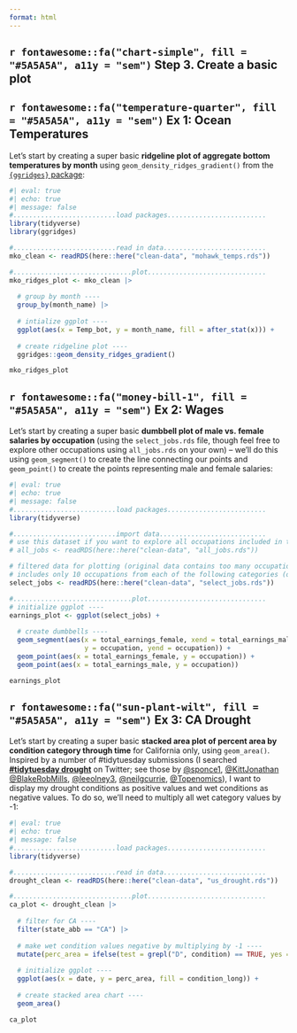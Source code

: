 ```yaml
---
format: html
---
```


## `r fontawesome::fa("chart-simple", fill = "#5A5A5A", a11y = "sem")` Step 3. Create a basic plot

::: panel-tabset

## **`r fontawesome::fa("temperature-quarter", fill = "#5A5A5A", a11y = "sem")` Ex 1:** Ocean Temperatures

Let's start by creating a super basic **ridgeline plot of aggregate bottom temperatures by month** using `geom_density_ridges_gradient()` from the [`{ggridges}` package](https://github.com/wilkelab/ggridges/):

```r
#| eval: true
#| echo: true
#| message: false
#..........................load packages.........................
library(tidyverse)
library(ggridges)

#..........................read in data..........................
mko_clean <- readRDS(here::here("clean-data", "mohawk_temps.rds"))

#..............................plot..............................
mko_ridges_plot <- mko_clean |> 
  
  # group by month ----
  group_by(month_name) |> 
  
  # intialize ggplot ----
  ggplot(aes(x = Temp_bot, y = month_name, fill = after_stat(x))) +
  
  # create ridgeline plot ----
  ggridges::geom_density_ridges_gradient() 

mko_ridges_plot
```

## **`r fontawesome::fa("money-bill-1", fill = "#5A5A5A", a11y = "sem")` Ex 2:** Wages

Let's start by creating a super basic **dumbbell plot of male vs. female salaries by occupation** (using the `select_jobs.rds` file, though feel free to explore other occupations using `all_jobs.rds` on your own) -- we'll do this using `geom_segment()` to create the line connecting our points and `geom_point()` to create the points representing male and female salaries:

```r
#| eval: true
#| echo: true
#| message: false
#..........................load packages.........................
library(tidyverse)

#..........................import data...........................
# use this dataset if you want to explore all occupations included in the original TidyTuesday dataset
# all_jobs <- readRDS(here::here("clean-data", "all_jobs.rds")) 

# filtered data for plotting (original data contains too many occupations to plot at once)
# includes only 10 occupations from each of the following categories (occupations that are 75%+ women, 45-55% women, and 75%+ men)
select_jobs <- readRDS(here::here("clean-data", "select_jobs.rds")) 

#..............................plot..............................
# initialize ggplot ----
earnings_plot <- ggplot(select_jobs) +
  
  # create dumbbells ----
  geom_segment(aes(x = total_earnings_female, xend = total_earnings_male, 
                   y = occupation, yend = occupation)) +
  geom_point(aes(x = total_earnings_female, y = occupation)) +
  geom_point(aes(x = total_earnings_male, y = occupation)) 

earnings_plot
```

## **`r fontawesome::fa("sun-plant-wilt", fill = "#5A5A5A", a11y = "sem")` Ex 3:** CA Drought

Let's start by creating a super basic **stacked area plot of percent area by condition category through time** for California only, using `geom_area()`. Inspired by a number of #tidytuesday submissions (I searched [**#tidytuesday drought**](https://twitter.com/search?q=%23tidytuesday%20drought&src=typed_query) on Twitter; see those by [@sponce1](https://twitter.com/sponce1/status/1537551241638731776), [@KittJonathan](https://twitter.com/KittJonathan/status/1536643331760996352) [@BlakeRobMills](https://twitter.com/BlakeRobMills/status/1536908360896978944), [@leeolney3](https://twitter.com/leeolney3/status/1536586800860385280), [@neilgcurrie](https://twitter.com/neilgcurrie/status/1536740334700441600), [@Topenomics](https://twitter.com/Topenomics/status/1536668942181494784)), I want to display my drought conditions as positive values and wet conditions as negative values. To do so, we'll need to multiply all wet category values by -1:

```r
#| eval: true
#| echo: true
#| message: false
#..........................load packages.........................
library(tidyverse)

#..........................read in data..........................
drought_clean <- readRDS(here::here("clean-data", "us_drought.rds"))

#..............................plot..............................
ca_plot <- drought_clean |>
  
  # filter for CA ----
  filter(state_abb == "CA") |> 
  
  # make wet condition values negative by multiplying by -1 ----
  mutate(perc_area = ifelse(test = grepl("D", condition) == TRUE, yes = perc_area, no = perc_area * -1)) |>
  
  # initialize ggplot ----
  ggplot(aes(x = date, y = perc_area, fill = condition_long)) + 
  
  # create stacked area chart ----
  geom_area() 

ca_plot
```

:::